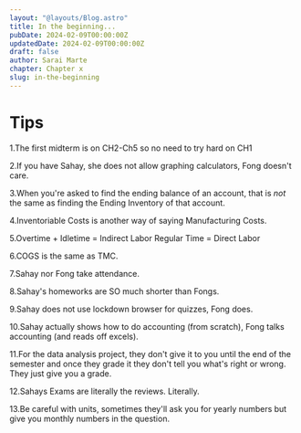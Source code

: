 ```yaml
---
layout: "@layouts/Blog.astro"
title: In the beginning...
pubDate: 2024-02-09T00:00:00Z
updatedDate: 2024-02-09T00:00:00Z
draft: false
author: Sarai Marte
chapter: Chapter x
slug: in-the-beginning
---
```


# Tips

1.The first midterm is on CH2-Ch5 so no need to try hard on CH1

2.If you have Sahay, she does not allow graphing calculators, Fong doesn't care.

3.When you're asked to find the ending balance of an account, that is _not_ the same as finding the Ending Inventory of that account.

4.Inventoriable Costs is another way of saying Manufacturing Costs.

5.Overtime + Idletime = Indirect Labor Regular Time = Direct Labor

6.COGS is the same as TMC.

7.Sahay nor Fong take attendance.

8.Sahay's homeworks are SO much shorter than Fongs. 

9.Sahay does not use lockdown browser for quizzes, Fong does.

10.Sahay actually shows how to do accounting (from scratch), Fong talks accounting (and reads off excels).

11.For the data analysis project, they don't give it to you until the end of the semester and once they grade it they don't tell you what's right or wrong. They just give you a grade.

12.Sahays Exams are literally the reviews. Literally. 

13.Be careful with units, sometimes they'll ask you for yearly numbers but give you monthly numbers in the question.

 
